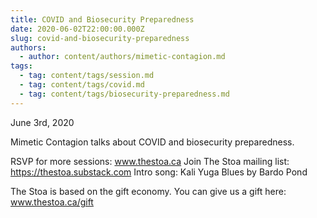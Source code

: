 ```yaml
---
title: COVID and Biosecurity Preparedness
date: 2020-06-02T22:00:00.000Z
slug: covid-and-biosecurity-preparedness
authors:
  - author: content/authors/mimetic-contagion.md
tags:
  - tag: content/tags/session.md
  - tag: content/tags/covid.md
  - tag: content/tags/biosecurity-preparedness.md
---
```


June 3rd, 2020

Mimetic Contagion talks about COVID and biosecurity preparedness.

RSVP for more sessions: www.thestoa.ca
Join The Stoa mailing list: https://thestoa.substack.com
Intro song: Kali Yuga Blues by Bardo Pond

The Stoa is based on the gift economy. You can give us a gift here: www.thestoa.ca/gift
